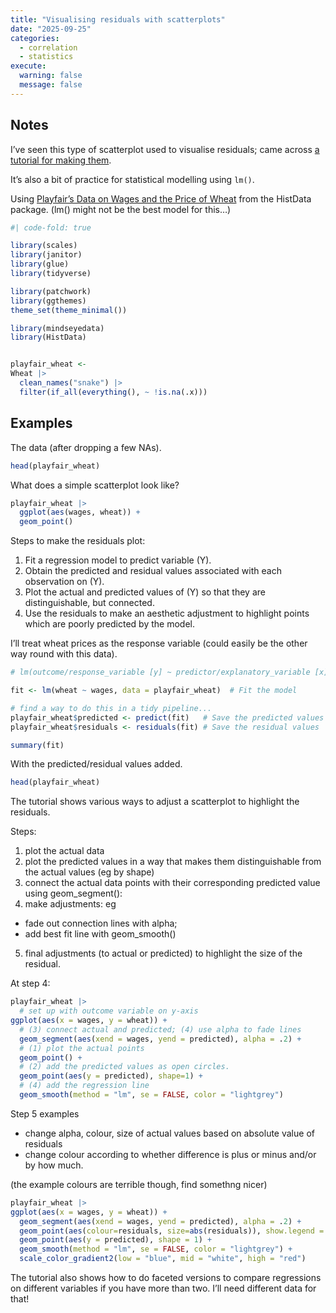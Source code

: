```yaml
---
title: "Visualising residuals with scatterplots"
date: "2025-09-25"
categories: 
  - correlation
  - statistics
execute: 
  warning: false
  message: false
---
```


## Notes

I've seen this type of scatterplot used to visualise residuals; came across [a tutorial for making them](https://drsimonj.svbtle.com/visualising-residuals).

It's also a bit of practice for statistical modelling using `lm()`.

Using [Playfair's Data on Wages and the Price of Wheat](https://friendly.github.io/HistData/reference/Wheat.html) from the HistData package. (lm() might not be the best model for this...)


```r
#| code-fold: true

library(scales) 
library(janitor) 
library(glue)
library(tidyverse)

library(patchwork)
library(ggthemes)
theme_set(theme_minimal())  

library(mindseyedata)
library(HistData)


playfair_wheat <-
Wheat |>
  clean_names("snake") |>
  filter(if_all(everything(), ~ !is.na(.x)))
```


## Examples

The data (after dropping a few NAs).

```r
head(playfair_wheat)
```

What does a simple scatterplot look like?

```r
playfair_wheat |>
  ggplot(aes(wages, wheat)) +
  geom_point()
```

Steps to make the residuals plot:

1. Fit a regression model to predict variable (Y).
2. Obtain the predicted and residual values associated with each observation on (Y).
3. Plot the actual and predicted values of (Y) so that they are distinguishable, but connected.
4. Use the residuals to make an aesthetic adjustment to highlight points which are poorly predicted by the model.


I'll treat wheat prices as the response variable (could easily be the other way round with this data).

```r
# lm(outcome/response_variable [y] ~ predictor/explanatory_variable [x], data=df)

fit <- lm(wheat ~ wages, data = playfair_wheat)  # Fit the model

# find a way to do this in a tidy pipeline...
playfair_wheat$predicted <- predict(fit)   # Save the predicted values
playfair_wheat$residuals <- residuals(fit) # Save the residual values

summary(fit) 
```
With the predicted/residual values added.

```r
head(playfair_wheat)
```

The tutorial shows various ways to adjust a scatterplot to highlight the residuals. 

Steps:

1. plot the actual data 
2. plot the predicted values in a way that makes them distinguishable from the actual values (eg by shape)
3. connect the actual data points with their corresponding predicted value using geom_segment():
4. make adjustments: eg 
  - fade out connection lines with alpha; 
  - add best fit line with geom_smooth()
5. final adjustments (to actual or predicted) to highlight the size of the residual. 

At step 4:

```r
playfair_wheat |>
  # set up with outcome variable on y-axis
ggplot(aes(x = wages, y = wheat)) +  
  # (3) connect actual and predicted; (4) use alpha to fade lines
  geom_segment(aes(xend = wages, yend = predicted), alpha = .2) +  
  # (1) plot the actual points
  geom_point() + 
  # (2) add the predicted values as open circles.
  geom_point(aes(y = predicted), shape=1) + 
  # (4) add the regression line
  geom_smooth(method = "lm", se = FALSE, color = "lightgrey") 
```

Step 5 examples

- change alpha, colour, size of actual values based on absolute value of residuals
- change colour according to whether difference is plus or minus and/or by how much.

(the example colours are terrible though, find somethng nicer)

```r
playfair_wheat |>
ggplot(aes(x = wages, y = wheat)) + 
  geom_segment(aes(xend = wages, yend = predicted), alpha = .2) + 
  geom_point(aes(colour=residuals, size=abs(residuals)), show.legend = F) + 
  geom_point(aes(y = predicted), shape = 1) + 
  geom_smooth(method = "lm", se = FALSE, color = "lightgrey") + 
  scale_color_gradient2(low = "blue", mid = "white", high = "red")  
```

The tutorial also shows how to do faceted versions to compare regressions on different variables if you have more than two. I'll need different data for that!
